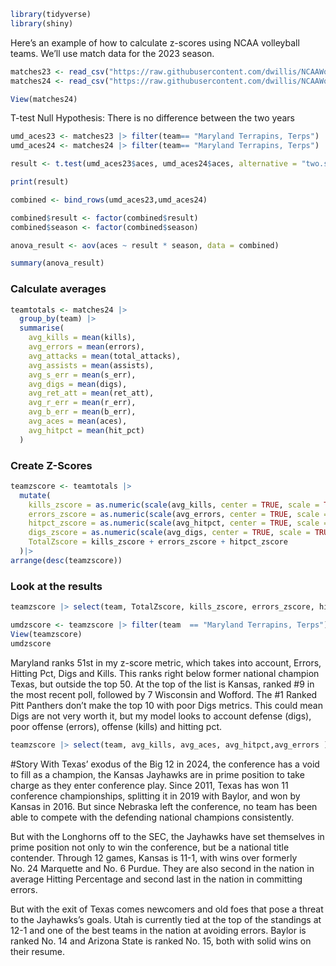 ```r
library(tidyverse)
library(shiny)
```

Here's an example of how to calculate z-scores using NCAA volleyball teams. We'll use match data for the 2023 season.

```r
matches23 <- read_csv("https://raw.githubusercontent.com/dwillis/NCAAWomensVolleyballData/main/data/ncaa_womens_volleyball_matchstats_2023.csv")
matches24 <- read_csv("https://raw.githubusercontent.com/dwillis/NCAAWomensVolleyballData/main/data/ncaa_womens_volleyball_matchstats_2024.csv")
```

```r
View(matches24)
```
T-test 
Null Hypothesis: There is no difference between the two years

```r
umd_aces23 <- matches23 |> filter(team== "Maryland Terrapins, Terps") |> mutate(season=2023) #|> filter(date >02)
umd_aces24 <- matches24 |> filter(team== "Maryland Terrapins, Terps") |> mutate(season=2024)

result <- t.test(umd_aces23$aces, umd_aces24$aces, alternative = "two.sided", var.equal = TRUE)

print(result)
```



```r
combined <- bind_rows(umd_aces23,umd_aces24)

combined$result <- factor(combined$result)
combined$season <- factor(combined$season)

anova_result <- aov(aces ~ result * season, data = combined)

summary(anova_result)

```

### Calculate averages

```r
teamtotals <- matches24 |> 
  group_by(team) |> 
  summarise(
    avg_kills = mean(kills),
    avg_errors = mean(errors),
    avg_attacks = mean(total_attacks),
    avg_assists = mean(assists),
    avg_s_err = mean(s_err),
    avg_digs = mean(digs),
    avg_ret_att = mean(ret_att),
    avg_r_err = mean(r_err),
    avg_b_err = mean(b_err),
    avg_aces = mean(aces),
    avg_hitpct = mean(hit_pct)
  )
```

### Create Z-Scores

```r
teamzscore <- teamtotals |> 
  mutate(
    kills_zscore = as.numeric(scale(avg_kills, center = TRUE, scale = TRUE)),
    errors_zscore = as.numeric(scale(avg_errors, center = TRUE, scale = TRUE)) * -1,
    hitpct_zscore = as.numeric(scale(avg_hitpct, center = TRUE, scale = TRUE)),
    digs_zscore = as.numeric(scale(avg_digs, center = TRUE, scale = TRUE)),
    TotalZscore = kills_zscore + errors_zscore + hitpct_zscore
  )|>
arrange(desc(teamzscore))

```

### Look at the results

```r
teamzscore |> select(team, TotalZscore, kills_zscore, errors_zscore, hitpct_zscore) |>  arrange(desc(TotalZscore))
```
```r
umdzscore <- teamzscore |> filter(team  == "Maryland Terrapins, Terps")
View(teamzscore)
umdzscore

```
Maryland ranks 51st in my z-score metric, which takes into account, Errors, Hitting Pct, Digs and Kills. This ranks right below former national champion Texas, but outside the top 50.
At the top of the list is Kansas, ranked #9 in the most recent poll, followed by 7 Wisconsin and Wofford. The #1 Ranked Pitt Panthers don't make the top 10 with poor Digs metrics. This could mean Digs are not very worth it, but my model looks to account defense (digs), poor offense (errors), offense (kills) and hitting pct. 

```r
teamzscore |> select(team, avg_kills, avg_aces, avg_hitpct,avg_errors ) |>  arrange(avg_errors)
```


#Story
With Texas' exodus of the Big 12 in 2024, the conference has a void to fill as a champion, the Kansas Jayhawks are in prime position to take charge as they enter conference play. Since 2011, Texas has won 11 conference championships, splitting it in 2019 with Baylor, and won by Kansas in 2016. But since Nebraska left the conference, no team has been able to compete with the defending national champions consistently. 

But with the Longhorns off to the SEC, the Jayhawks have set themselves in prime position not only to win the conference, but be a national title contender. Through 12 games, Kansas is 11-1, with wins over formerly No. 24 Marquette and No. 6 Purdue. They are also second in the nation in average Hitting Percentage and second last in the nation in committing errors. 

But with the exit of Texas comes newcomers and old foes that pose a threat to the Jayhawks's goals. Utah is currently tied at the top of the standings at 12-1 and one of the best teams in the nation at avoiding errors. Baylor is ranked No. 14 and Arizona State is ranked No. 15, both with solid wins on their resume. 
